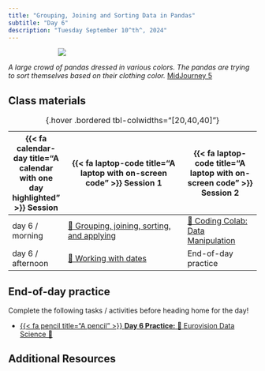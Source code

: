 ```yaml
---
title: "Grouping, Joining and Sorting Data in Pandas"
subtitle: "Day 6"
description: "Tuesday September 10^th^, 2024"
---
```


::: {style="width: 60%; margin: auto;"}
![](interactive-sessions/images/grouping_filtering.jpeg)
:::

:::{.gray-text .center-text}
*A large crowd of pandas dressed in various colors. The pandas are trying to sort themselves based on their clothing color.* [MidJourney 5](https://www.midjourney.com/jobs/a0c058d4-d21b-469c-a71a-9e38e5715ab2?index=0)
:::


## Class materials

| {{< fa calendar-day title="A calendar with one day highlighted" >}} Session  | {{< fa laptop-code title="A laptop with on-screen code" >}} Session 1  |  {{< fa laptop-code title="A laptop with on-screen code" >}} Session 2 |
|-------------------|-----------------------------------------------------------------------------------------------------------------------------------------------------|----------------------------------------------------------------------------------|
| day 6 / morning   | [🐼 Grouping, joining, sorting, and applying](interactive-sessions/6a_grouping_joining_sorting.qmd) | [🙌 Coding Colab: Data Manipulation](coding-colabs/6b_advanced_data_manipulation.qmd) |
| day 6 / afternoon | [🐼 Working with dates](interactive-sessions/6c_dates.qmd) | End-of-day practice |

: {.hover .bordered tbl-colwidths="[20,40,40]"} 

## End-of-day practice


Complete the following tasks / activities before heading home for the day!

- [{{< fa pencil title="A pencil" >}} **Day 6 Practice:** 🕺 Eurovision Data Science 💃](eod-practice/eod-day6.qmd)




## Additional Resources

